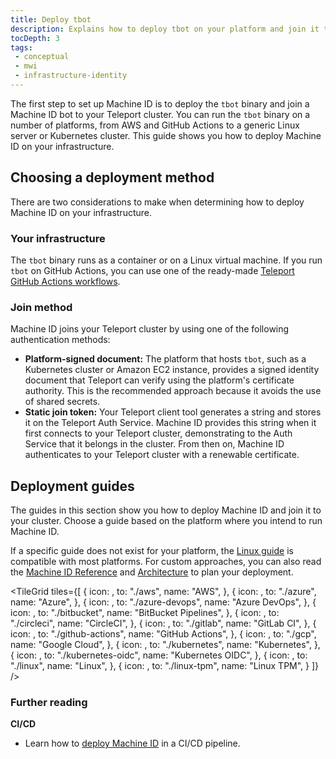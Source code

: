 ```yaml
---
title: Deploy tbot
description: Explains how to deploy tbot on your platform and join it to your Teleport cluster.
tocDepth: 3
tags:
 - conceptual
 - mwi
 - infrastructure-identity
---
```


The first step to set up Machine ID is to deploy the `tbot` binary and join a
Machine ID bot to your Teleport cluster. You can run the `tbot` binary on a
number of platforms, from AWS and GitHub Actions to a generic Linux server or
Kubernetes cluster. This guide shows you how to deploy Machine ID on your
infrastructure.

## Choosing a deployment method

There are two considerations to make when determining how to deploy Machine ID on
your infrastructure.

### Your infrastructure

The `tbot` binary runs as a container or on a Linux virtual machine. If you run
`tbot` on GitHub Actions, you can use one of the ready-made [Teleport GitHub
Actions workflows](https://github.com/teleport-actions).

### Join method

Machine ID joins your Teleport cluster by using one of the following
authentication methods:

- **Platform-signed document:** The platform that hosts `tbot`, such as a
  Kubernetes cluster or Amazon EC2 instance, provides a signed identity document
  that Teleport can verify using the platform's certificate authority. This is
  the recommended approach because it avoids the use of shared secrets.
- **Static join token:** Your Teleport client tool generates a string and stores
  it on the Teleport Auth Service. Machine ID provides this string when it first
  connects to your Teleport cluster, demonstrating to the Auth Service that it
  belongs in the cluster. From then on, Machine ID authenticates to your
  Teleport cluster with a renewable certificate.

## Deployment guides

The guides in this section show you how to deploy Machine ID and join it to your cluster. 
Choose a guide based on the platform where you intend to run Machine ID.

If a specific guide does not exist for your platform, the [Linux
guide](linux.mdx) is compatible with most platforms. For
custom approaches, you can also read the [Machine ID Reference](../../../reference/machine-workload-identity/machine-id/machine-id.mdx)
and [Architecture](../../../reference/architecture/machine-id-architecture.mdx) to plan your deployment.

<TileGrid
  tiles={[
    {
      icon: <Icon name="aws" size="xl" />,
      to: "./aws",
      name: "AWS",
    },
    {
      icon: <Icon name="azure" size="xl" />,
      to: "./azure",
      name: "Azure",
    },
    {
      icon: <Icon name="azureDevops" size="xl" />,
      to: "./azure-devops",
      name: "Azure DevOps",
    },
    {
      icon: <Icon name="bitbucket" size="xl" />,
      to: "./bitbucket",
      name: "BitBucket Pipelines",
    },
    {
      icon: <Icon name="circleci" size="xl" />,
      to: "./circleci",
      name: "CircleCI",
    },
    {
      icon: <Icon name="gitlab" size="xl" />,
      to: "./gitlab",
      name: "GitLab CI",
    },
    {
      icon: <Icon name="githubActions" size="xl" />,
      to: "./github-actions",
      name: "GitHub Actions",
    },
    {
      icon: <Icon name="googleCloud" size="xl" />,
      to: "./gcp",
      name: "Google Cloud",
    },
    {
      icon: <Icon name="kubernetes2" size="xl" />,
      to: "./kubernetes",
      name: "Kubernetes",
    },
    {
      icon: <Icon name="kubernetes" size="xl" />,
      to: "./kubernetes-oidc",
      name: "Kubernetes OIDC",
    },
    {
      icon: <Icon name="linux" size="xl" />,
      to: "./linux",
      name: "Linux",
    },
    {
      icon: <Icon name="lock" size="xl" />,
      to: "./linux-tpm",
      name: "Linux TPM",
    }
  ]}
/>

### Further reading

**CI/CD**

- Learn how to [deploy Machine ID](../../mwi-ci-cd.mdx) in a CI/CD pipeline.
